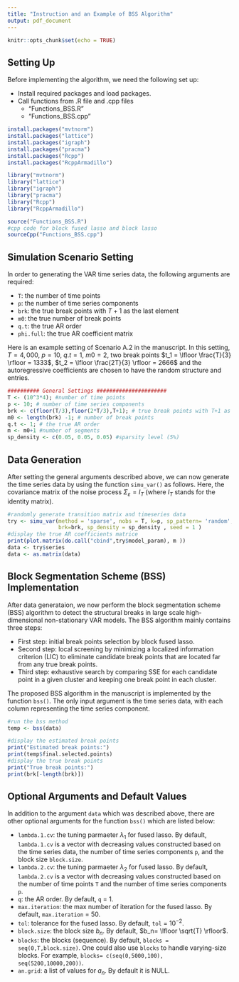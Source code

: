 ---
title: "Instruction and an Example of BSS Algorithm"
output: pdf_document
---

```{r setup, include=FALSE}
knitr::opts_chunk$set(echo = TRUE)
```

## Setting Up

Before implementing the algorithm, we need the following set up:

* Install required packages and load packages.
* Call functions from .R file and .cpp files
    + "Functions_BSS.R"
    + "Functions_BSS.cpp"

```{r,eval=FALSE}
install.packages("mvtnorm")
install.packages("lattice")
install.packages("igraph")
install.packages("pracma")
install.packages("Rcpp")
install.packages("RcppArmadillo")
```

```{r}
library("mvtnorm")
library("lattice")
library("igraph")
library("pracma")
library("Rcpp")
library("RcppArmadillo")
```

```{r}
source("Functions_BSS.R")
#cpp code for block fused lasso and block lasso
sourceCpp("Functions_BSS.cpp")
```


## Simulation Scenario Setting

In order to generating the VAR time series data, the following arguments are required:

* $\texttt{T}$: the number of time points
* $\texttt{p}$: the number of time series components
* $\texttt{brk}$: the true break points with $T+1$ as the last element
* $\texttt{m0}$: the true number of break points
* $\texttt{q.t}$: the true AR order
* $\texttt{phi.full}$: the true AR coefficient matrix

Here is an example setting of Scenario A.2 in the manuscript. In this setting, $T = 4,000$, $p = 10$, $q.t = 1$, $m0 = 2$, two break points $t_1 = \lfloor \frac{T}{3} \rfloor = 1333$, $t_2 =  \lfloor \frac{2T}{3} \rfloor  = 2666$ and the autoregressive coefficients are chosen to have the random structure and entries.


```{r}
########## General Settings ######################
T <- (10^3*4); #number of time points
p <- 10; # number of time series components
brk <- c(floor(T/3),floor(2*T/3),T+1); # true break points with T+1 as the last element
m0 <- length(brk) -1; # number of break points
q.t <- 1; # the true AR order
m <- m0+1 #number of segments
sp_density <- c(0.05, 0.05, 0.05) #sparsity level (5%)
```

## Data Generation

After setting the general arguments described above, we can now generate the time series data by using the function  $\texttt{simu_var()}$ as follows. Here, the covariance matrix of the noise process $\Sigma_\varepsilon = I_T$ (where $I_T$ stands for the identity matrix). 

```{r}
#randomly generate transition matrix and timeseries data
try <- simu_var(method = 'sparse', nobs = T, k=p, sp_pattern= 'random', arlags=seq(1,q.t,1),
                brk=brk, sp_density = sp_density , seed = 1 )
#display the true AR coefficients matrice
print(plot.matrix(do.call("cbind",try$model_param), m ))
data <- try$series
data <- as.matrix(data)

```

## Block Segmentation Scheme (BSS) Implementation 

After data generataion, we now perform the block segmentation scheme (BSS) algorithm to detect the structural breaks in large scale high-dimensional non-stationary VAR models. The BSS algorithm mainly contains three steps:

* First step: initial break points selection by block fused lasso.
* Second step: local screening by minimizing a localized information criterion (LIC) to eliminate candidate break points that are located far from any true break points. 
* Third step: exhaustive search by comparing SSE for each candidate point in a given cluster and keeping one break point in each cluster. 

The proposed BSS algorithm in the manuscript is implemented by the function $\texttt{bss()}$. The only input argument is the time series data, with each column representing the time series component.  
```{r}
#run the bss method
temp <- bss(data)

#display the estimated break points
print("Estimated break points:")
print(temp$final.selected.points)
#display the true break points
print("True break points:")
print(brk[-length(brk)])
```

## Optional Arguments and Default Values

In addition to the argument $\texttt{data}$  which was described above, there are other optional arguments for the function $\texttt{bss()}$ which are listed below: 

* $\texttt{lambda.1.cv}$: the tuning parmaeter $\lambda_1$ for fused lasso. By default, $\texttt{lambda.1.cv}$ is a vector with decreasing values constructed based on the time series data, the number of time series components $\texttt{p}$, and the block size $\texttt{block.size}$.
* $\texttt{lambda.2.cv}$: the tuning parmaeter $\lambda_2$ for fused lasso. By default, $\texttt{lambda.2.cv}$ is a vector with decreasing values constructed based on the  number of time points $\texttt{T}$ and the number of time series components $\texttt{p}$. 
* $\texttt{q}$: the AR order. By default, $\texttt{q}$ = 1.
* $\texttt{max.iteration}$: the max number of iteration for the fused lasso. By default, $\texttt{max.iteration}$ = 50. 
* $\texttt{tol}$: tolerance for the fused lasso. By default, $\texttt{tol}$ = $10^{-2}$. 
* $\texttt{block.size}$: the block size $b_n$. By default, $b_n= \lfloor \sqrt{T} \rfloor$.
* $\texttt{blocks}$: the blocks (sequence). By default, $\texttt{blocks = seq(0,T,block.size)}$. One could also use $\texttt{blocks}$ to handle varying-size blocks. For example, $\texttt{blocks= c(seq(0,5000,100), seq(5200,10000,200))}$. 
* $\texttt{an.grid}$: a list of values for $a_n$. By default it is NULL.


